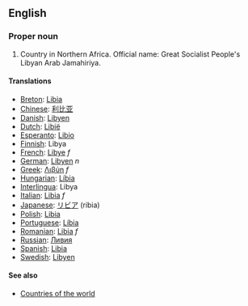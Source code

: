 ==English==

===Proper noun===

# Country in Northern Africa. Official name: Great Socialist People's Libyan Arab Jamahiriya.

====Translations====
*[[Breton]]: [[Libia]]
*[[Chinese]]: [[利比亚]]
*[[Danish]]: [[Libyen]]
*[[Dutch]]: [[Libië]]
*[[Esperanto]]: [[Libio]]
*[[Finnish]]: Libya
*[[French]]: [[Libye]] ''f''
*[[German]]: [[Libyen]] ''n''
*[[Greek]]: [[Λιβύη]] ''f''
*[[Hungarian]]: [[Líbia]]
*[[Interlingua]]: Libya
*[[Italian]]: [[Libia]] ''f''
*[[Japanese]]: [[リビア]] (ribia)
*[[Polish]]: [[Libia]]
*[[Portuguese]]: [[Líbia]]
*[[Romanian]]: [[Libia]] ''f''
*[[Russian]]: [[Ливия]]
*[[Spanish]]: [[Libia]]
*[[Swedish]]: [[Libyen]]

====See also====
*[[Countries of the world]]